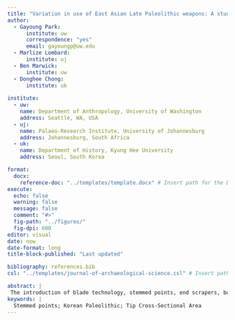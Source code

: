 ```yaml
---
title: "Variation in use of East Asian Late Paleolithic weapons: A study of tip cross-sectional area of stemmed points from Korea"
author:
  - Gayoung Park:
      institute: uw
      correspondence: "yes"
      email: gayoungp@uw.edu
  - Marlize Lombard:
      institute: uj
  - Ben Marwick:
      institute: uw
  - Donghee Chong:
      institute: uk
  
institute:
  - uw:
    name: Department of Anthropology, University of Washington
    address: Seattle, WA, USA
  - uj:
    name: Palaeo-Research Institute, University of Johannesburg
    address: Johannesburg, South Africa
  - uk:
    name: Department of History, Kyung Hee University
    address: Seoul, South Korea

format: 
  docx:
    reference-doc: "../templates/template.docx" # Insert path for the DOCX file
execute:
  echo: false
  warning: false
  message: false
  comment: "#>"
  fig-path: "../figures/"
  fig-dpi: 600
editor: visual
date: now
date-format: long
title-block-published: "Last updated" 

bibliography: references.bib
csl: "../templates/journal-of-archaeological-science.csl" # Insert path for the bib-style

abstract: |
 The introduction of blade technology, stemmed points, end scrapers, burins, denticulates, and finer grained materials led to the transition from the Early to Late Paleolithic in Korea. Stemmed points have been considered a representative tool that led this whole set of changes. In this research, we examine the function of stemmed points to understand the role that they played during the technological transition as well as throughout the Late Paleolithic. Our main questions are: What were stemmed points used for? How diverse were their functions? What are the temporal patterns in stemmed point functions? We measured tip cross-sectional areas (TCSA) to discriminate different functional classes of projectile points, for example, poisoned arrowheads or thrusting spear. We analyze TCSA with other variables including raw materials, weight, site and radiocarbon dates. Our results show that the stemmed points mostly functioned as javelins and thrusting spear tips, with smaller numbers as dart tips and arrowheads. TCSA values are depending on size and raw material types. We found different usage of stemmed points in different sites, which could indicate people used stemmed points in different ways depending on the environment. However, some sites show a wide range of TCSA values that represent multi-purpose usage of stemmed points. The temporal pattern of TCSA values is one of little change throughout the Late Paleolithic period. We conclude that stemmed points were mainly used as Javelin but they were multi-functional tools.
keywords: |
  Stemmed points; Korean Paleolithic; Tip Cross-Sectional Area
---
```



